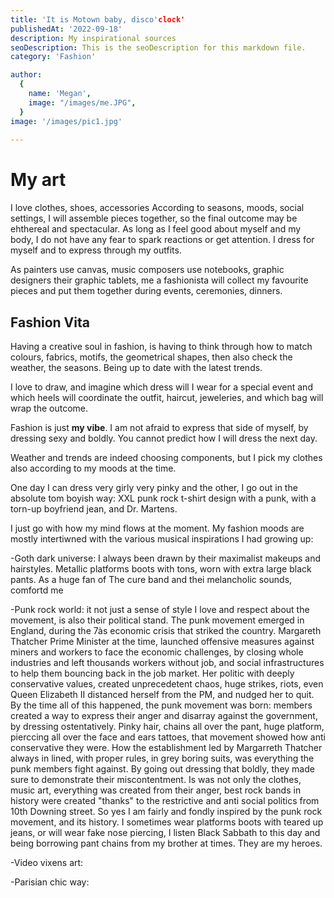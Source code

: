```yaml
---
title: 'It is Motown baby, disco'clock'
publishedAt: '2022-09-18'
description: My inspirational sources
seoDescription: This is the seoDescription for this markdown file.
category: 'Fashion'

author:
  {
    name: 'Megan',
    image: "/images/me.JPG",
  }
image: '/images/pic1.jpg'
  
---
```


# My art

I love clothes, shoes, accessories According to seasons, moods, social settings, I will assemble pieces together, so the final outcome
may be ehthereal and spectacular. As long as I feel good about myself and my body, I do not have any fear to spark reactions or get attention. I dress for myself and to express through my outfits.

As painters use canvas, music composers use notebooks, graphic designers their graphic tablets, me a fashionista will collect my favourite pieces and put them together during events, ceremonies, dinners.

## Fashion Vita

Having a creative soul in fashion, is having to think through how to match colours, fabrics, motifs, the geometrical shapes, then also check the weather, the seasons. Being up to date with the latest trends. 

I love to draw, and imagine which dress will I wear for a special event and which heels will coordinate the outfit, haircut, jeweleries, and which bag will wrap the outcome.


Fashion is just **my vibe**. I am not afraid to express that side of myself, by dressing sexy and boldly. You cannot predict how I will dress the next day. 

Weather and trends are indeed choosing components, but I pick my clothes also according to my moods at the time. 

One day I can dress very girly very pinky and the other, I go out in the absolute tom boyish way: XXL punk rock t-shirt design  with a punk, with a torn-up boyfriend jean, and Dr. Martens.

I just go with how my mind flows at the moment. My fashion moods are mostly intertiwned with the various musical inspirations I had growing up: 

-Goth dark universe: I always been drawn by their maximalist makeups and hairstyles. Metallic platforms boots with tons, worn with extra large black pants. As a huge fan of The cure band and thei melancholic sounds,
 comfortd me  

-Punk rock world: it not just a sense of style I love and respect about the movement, is also their political stand. The punk movement emerged in England, during the 7às economic crisis that striked the country.
Margareth Thatcher Prime Minister at the time, launched offensive measures against miners and workers to face the economic challenges, by closing whole industries and left thousands workers without job, and 
social infrastructures to help them bouncing back in the job market. Her politic with deeply conservative values, created unprecedetent chaos, huge strikes, riots, even Queen Elizabeth II distanced herself from the PM, and nudged her to quit.
By the time all of this happened, the punk movement was born: members created a way to express their anger and disarray against the government, by dressing ostentatively. Pinky hair, chains all over the pant, huge platform, pierccing all over the face and ears
tattoes, that movement showed how anti conservative they were. How the establishment led by Margarreth Thatcher always in lined, with proper rules, in grey boring suits, was everything the punk members fight against.
By going out dressing that boldly, they made sure to demonstrate their miscontentment. Is was not only the clothes, music art, everything was created from their anger, best rock bands in history were created "thanks" to the restrictive and anti social politics from 10th Downing street.
So yes I am fairly and fondly inspired by the punk rock movement, and its history. I sometimes wear platforms boots with teared up jeans, or will wear fake nose piercing, I listen Black Sabbath to this day 
and being borrowing pant chains from my brother at times. They are my heroes.

-Video vixens art: 

-Parisian chic way:
